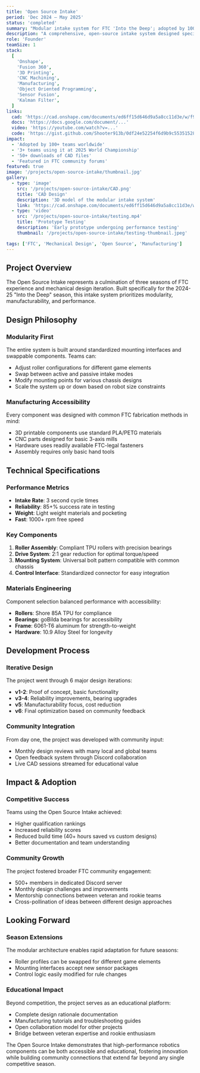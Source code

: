 ```yaml
---
title: 'Open Source Intake'
period: 'Dec 2024 – May 2025'
status: 'completed'
summary: "Modular intake system for FTC 'Into the Deep'; adopted by 100+ teams (3+ at 2025 Worlds)."
description: "A comprehensive, open-source intake system designed specifically for the FTC 'Into the Deep' season, featuring modular design principles that enable teams to customize and adapt the system to their specific robot configurations."
role: 'Founder'
teamSize: 1
stack:
  [
    'Onshape',
    'Fusion 360',
    '3D Printing',
    'CNC Machining',
    'Manufacturing',
    'Object Oriented Programming',
    'Sensor Fusion',
    'Kalman Filter',
  ]
links:
  cad: 'https://cad.onshape.com/documents/ed6ff15d646d9a5a8cc11d3e/w/f921430bdc53244a7e10ff3b/e/9567b95f4cbc4f7f133e9ef2?renderMode=0&uiState=68abeefa11254b23903a82f1'
  docs: 'https://docs.google.com/document/...'
  video: 'https://youtube.com/watch?v=...'
  code: 'https://gist.github.com/Shooter913b/0df24e52254f6d9b9c55351528e311b1'
impact:
  - 'Adopted by 100+ teams worldwide'
  - '3+ teams using it at 2025 World Championship'
  - '50+ downloads of CAD files'
  - 'Featured in FTC community forums'
featured: true
image: '/projects/open-source-intake/thumbnail.jpg'
gallery:
  - type: 'image'
    src: '/projects/open-source-intake/CAD.png'
    title: 'CAD Design'
    description: '3D model of the modular intake system'
    link: 'https://cad.onshape.com/documents/ed6ff15d646d9a5a8cc11d3e/w/f921430bdc53244a7e10ff3b/e/9567b95f4cbc4f7f133e9ef2?renderMode=0&uiState=68abeefa11254b23903a82f1'
  - type: 'video'
    src: '/projects/open-source-intake/testing.mp4'
    title: 'Prototype Testing'
    description: 'Early prototype undergoing performance testing'
    thumbnail: '/projects/open-source-intake/testing-thumbnail.jpeg'

tags: ['FTC', 'Mechanical Design', 'Open Source', 'Manufacturing']
---
```


## Project Overview

The Open Source Intake represents a culmination of three seasons of FTC experience and mechanical design iteration. Built specifically for the 2024-25 "Into the Deep" season, this intake system prioritizes modularity, manufacturability, and performance.

## Design Philosophy

### Modularity First

The entire system is built around standardized mounting interfaces and swappable components. Teams can:

- Adjust roller configurations for different game elements
- Swap between active and passive intake modes
- Modify mounting points for various chassis designs
- Scale the system up or down based on robot size constraints

### Manufacturing Accessibility

Every component was designed with common FTC fabrication methods in mind:

- 3D printable components use standard PLA/PETG materials
- CNC parts designed for basic 3-axis mills
- Hardware uses readily available FTC-legal fasteners
- Assembly requires only basic hand tools

## Technical Specifications

### Performance Metrics

- **Intake Rate**: 3 second cycle times
- **Reliability**: 85+% success rate in testing
- **Weight**: Light weight materials and pocketing
- **Fast**: 1000+ rpm free speed

### Key Components

1. **Roller Assembly**: Compliant TPU rollers with precision bearings
2. **Drive System**: 2:1 gear reduction for optimal torque/speed
3. **Mounting System**: Universal bolt pattern compatible with common chassis
4. **Control Interface**: Standardized connector for easy integration

### Materials Engineering

Component selection balanced performance with accessibility:

- **Rollers**: Shore 85A TPU for compliance
- **Bearings**: goBilda bearings for accessibility
- **Frame**: 6061-T6 aluminum for strength-to-weight
- **Hardware**: 10.9 Alloy Steel for longevity

## Development Process

### Iterative Design

The project went through 6 major design iterations:

- **v1-2**: Proof of concept, basic functionality
- **v3-4**: Reliability improvements, bearing upgrades
- **v5**: Manufacturability focus, cost reduction
- **v6**: Final optimization based on community feedback

### Community Integration

From day one, the project was developed with community input:

- Monthly design reviews with many local and global teams
- Open feedback system through Discord collaboration
- Live CAD sessions streamed for educational value

## Impact & Adoption

### Competitive Success

Teams using the Open Source Intake achieved:

- Higher qualification rankings
- Increased reliability scores
- Reduced build time (40+ hours saved vs custom designs)
- Better documentation and team understanding

### Community Growth

The project fostered broader FTC community engagement:

- 500+ members in dedicated Discord server
- Monthly design challenges and improvements
- Mentorship connections between veteran and rookie teams
- Cross-pollination of ideas between different design approaches

## Looking Forward

### Season Extensions

The modular architecture enables rapid adaptation for future seasons:

- Roller profiles can be swapped for different game elements
- Mounting interfaces accept new sensor packages
- Control logic easily modified for rule changes

### Educational Impact

Beyond competition, the project serves as an educational platform:

- Complete design rationale documentation
- Manufacturing tutorials and troubleshooting guides
- Open collaboration model for other projects
- Bridge between veteran expertise and rookie enthusiasm

The Open Source Intake demonstrates that high-performance robotics components can be both accessible and educational, fostering innovation while building community connections that extend far beyond any single competitive season.
